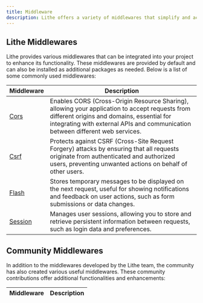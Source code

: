 ```yaml
---
title: Middleware  
description: Lithe offers a variety of middlewares that simplify and accelerate web application development, allowing you to focus on creating specific features for your application.  
---
```


## Lithe Middlewares

Lithe provides various middlewares that can be integrated into your project to enhance its functionality. These middlewares are provided by default and can also be installed as additional packages as needed. Below is a list of some commonly used middlewares:

| Middleware | Description |
|------------|-------------|
| [Cors](/resources/middleware/cors) | Enables CORS (Cross-Origin Resource Sharing), allowing your application to accept requests from different origins and domains, essential for integrating with external APIs and communication between different web services. |
| [Csrf](/resources/middleware/csrf) | Protects against CSRF (Cross-Site Request Forgery) attacks by ensuring that all requests originate from authenticated and authorized users, preventing unwanted actions on behalf of other users. |
| [Flash](/resources/middleware/flash) | Stores temporary messages to be displayed on the next request, useful for showing notifications and feedback on user actions, such as form submissions or data changes. |
| [Session](/resources/middleware/session) | Manages user sessions, allowing you to store and retrieve persistent information between requests, such as login data and preferences. |

## Community Middlewares

In addition to the middlewares developed by the Lithe team, the community has also created various useful middlewares. These community contributions offer additional functionalities and enhancements:

| Middleware | Description |
|------------|-------------|

